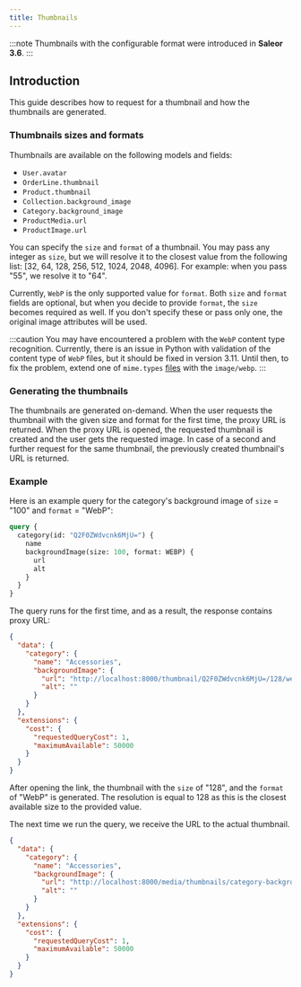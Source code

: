 ```yaml
---
title: Thumbnails
---
```


:::note
Thumbnails with the configurable format were introduced in **Saleor 3.6**.
:::

## Introduction

This guide describes how to request for a thumbnail and how the thumbnails are generated.

### Thumbnails sizes and formats

Thumbnails are available on the following models and fields:

- `User.avatar`
- `OrderLine.thumbnail`
- `Product.thumbnail`
- `Collection.background_image`
- `Category.background_image`
- `ProductMedia.url`
- `ProductImage.url`

You can specify the `size` and `format` of a thumbnail. You may pass any integer as `size`,
but we will resolve it to the closest value from the following list:
[32, 64, 128, 256, 512, 1024, 2048, 4096].
For example: when you pass "55", we resolve it to "64".

Currently, `WebP` is the only supported value for `format`.
Both `size` and `format` fields are optional, but when you decide to provide `format`,
the `size` becomes required as well. If you don't specify these or pass only one,
the original image attributes will be used.

:::caution
You may have encountered a problem with the `WebP` content type recognition.
Currently, there is an issue in Python with validation of the content type of `WebP` files,
but it should be fixed in version 3.11.
Until then, to fix the problem, extend one of `mime.types`
[files](https://github.com/python/cpython/blob/3.10/Lib/mimetypes.py#L48) with the `image/webp`.
:::

### Generating the thumbnails

The thumbnails are generated on-demand. When the user requests the thumbnail with the
given size and format for the first time, the proxy URL is returned. When the proxy URL
is opened, the requested thumbnail is created and the user gets the requested image.
In case of a second and further request for the same thumbnail, the previously created
thumbnail's URL is returned.

### Example

Here is an example query for the category's background image of `size` = "100" and `format` = "WebP":

```graphql
query {
  category(id: "Q2F0ZWdvcnk6MjU=") {
    name
    backgroundImage(size: 100, format: WEBP) {
      url
      alt
    }
  }
}
```

The query runs for the first time, and as a result, the response contains proxy URL:

```json
{
  "data": {
    "category": {
      "name": "Accessories",
      "backgroundImage": {
        "url": "http://localhost:8000/thumbnail/Q2F0ZWdvcnk6MjU=/128/webp/",
        "alt": ""
      }
    }
  },
  "extensions": {
    "cost": {
      "requestedQueryCost": 1,
      "maximumAvailable": 50000
    }
  }
}
```

After opening the link, the thumbnail with the `size` of "128", and the `format` of "WebP" is generated.
The resolution is equal to 128 as this is the closest available size to the provided value.

The next time we run the query, we receive the URL to the actual thumbnail.

```json
{
  "data": {
    "category": {
      "name": "Accessories",
      "backgroundImage": {
        "url": "http://localhost:8000/media/thumbnails/category-backgrounds/20210809_181533_2240b122_thumbnail_128.webp",
        "alt": ""
      }
    }
  },
  "extensions": {
    "cost": {
      "requestedQueryCost": 1,
      "maximumAvailable": 50000
    }
  }
}
```

